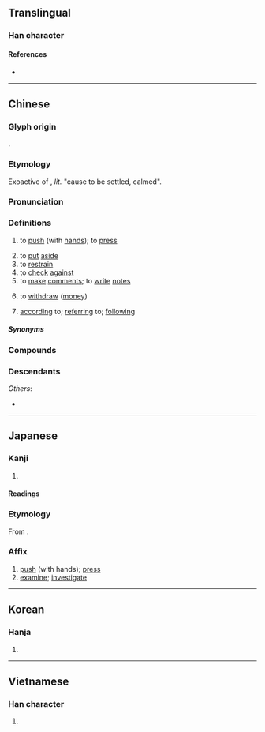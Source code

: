 {{character info}}
==Translingual==

===Han character===
{{Han char|rn=64|rad=手|as=06|sn=9|four=53044|canj=QJV|ids=⿰扌安}}

====References====
* {{Han ref|kx=0429.260|dkj=12038|dj=0779.030|hdz=31876.010|uh=6309|ud=25353|bh=ABF6|bd=44022}}

----

==Chinese==
{{zh-forms}}

===Glyph origin===
{{Han etym}}
{{Han compound|手|安|alt1=扌|ls=psc|c1=s|c2=p}}.

===Etymology===
Exoactive of {{och-l|安|be calm}}, ''lit.'' "cause to be settled, calmed".

===Pronunciation===
{{zh-pron
|m=àn
|m-s=
|c=on3
|c-t=
|g=
|h=pfs=on
|j=
|md=áng
|mn=àn/án
|mn-t=ang3
|w=2oe
|x=
|mc=y
|oc=y
|cat=v,prep
}}

===Definitions===
{{zh-hanzi}}

# to [[push]] (with [[hand]]s); to [[press]]
#: {{zh-x|按鈕|to press a button}}
# to [[put]] [[aside]]
# to [[restrain]]
# to [[check]] [[against]]
# to [[make]] [[comment]]s; to [[write]] [[note]]s
# {{lb|zh|Malaysia|Singapore}} to [[withdraw]] ([[money]])
# [[according]] to; [[referring]] to; [[following]]

=====Synonyms=====
{{zh-dial}}

===Compounds===
{{zh-der|不按君臣|心臟按摩|按摩師|按摩椅|按甲寢兵|按摩襪|按時|按轡|按分比例|按名責實|按次|按察使|按資排輩|按月|按兵不動|按日|按照|按說|按問|按劍|按音|按例|按堵如故|按兵不舉|按圖索驥|按壓|按語|按檔兒|按期|按下|按調|按理|按察|按鈕|按摩|按手|按驗|按殺|按彊助弱|按鷹|按家伏業|按捺|按部就班|按兵|按甲休兵|按摩器|按酒|按鈴申告|按鍵|按脈|按捺不住|按討|按納|覆按|巡按使|逢時按節|巡按|細按|按怎:àn-chóaⁿ|按呢:án-ni}}

===Descendants===
{{CJKV||あん|안|án}}
''Others'':
* {{desc|vi|bor=1|-}} {{vi-l|ấn|按|to press}}

{{zh-cat|Elementary}}

----

==Japanese==

===Kanji===
{{ja-kanji|grade=|rs=手06}}

# {{rfdef|ja|sort=手06}}

====Readings====
{{ja-readings
|goon=あん
|kanon=あん
|kun=おさ-える, しら-べる
}}

===Etymology===
{{ja-kanjitab|あん|yomi=o}}
From {{der|ja|ltc|sort=あん|-}} {{ltc-l|按}}.

===Affix===
{{ja-pos|affix|あん}}

# [[push]] (with hands); [[press]]
# [[examine]]; [[investigate]]

----

==Korean==

===Hanja===
{{ko-hanja|hangeul=[[안]], [[알]]|eumhun=|rv=an, al|mr=an, al|y=an, al}}

# {{rfdef|ko|sort=手06}}

----

==Vietnamese==

===Han character===
{{vi-hantu|[[án]], [[ấn]], [[ướn]]|rs=手06}}

# {{rfdef|vi|sort=手06}}